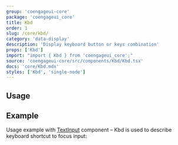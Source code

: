 ```yaml
---
group: 'coengageui-core'
package: 'coengageui_core'
title: Kbd
order: 1
slug: /core/kbd/
category: 'data-display'
description: 'Display keyboard button or keys combination'
props: ['Kbd']
import: "import { Kbd } from 'coengageui_core';"
source: 'coengageui-core/src/components/Kbd/Kbd.tsx'
docs: 'core/Kbd.mdx'
styles: ['Kbd', 'single-node']
---
```



## Usage

<Demo data={KbdDemos.usage} />

## Example

Usage example with [TextInput](/core/text-input/) component
– Kbd is used to describe keyboard shortcut to focus input:

<Demo data={KbdDemos.input} />
